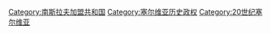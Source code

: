[[Category:南斯拉夫加盟共和国|Category:南斯拉夫加盟共和国]]
[[Category:塞尔维亚历史政权|Category:塞尔维亚历史政权]]
[[Category:20世纪塞尔维亚|Category:20世纪塞尔维亚]]